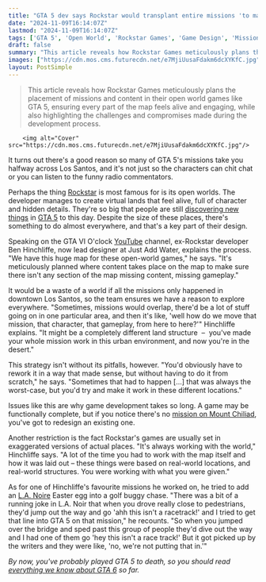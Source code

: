 ```yaml
---
title: "GTA 5 dev says Rockstar would transplant entire missions 'to make sure there isn't any section of the map missing content, missing gameplay' even when that meant starting from scratch"
date: "2024-11-09T16:14:07Z"
lastmod: "2024-11-09T16:14:07Z"
tags: ['GTA 5', 'Open World', 'Rockstar Games', 'Game Design', 'Mission Design', 'Los Santos']
draft: false
summary: "This article reveals how Rockstar Games meticulously plans the placement of missions and content in their open world games like GTA 5, ensuring every part of the map feels alive and engaging, while also highlighting the challenges and compromises made during the development process."
images: ["https://cdn.mos.cms.futurecdn.net/e7MjiUusaFdakm6dcXYKfC.jpg"]
layout: PostSimple
---
```

> This article reveals how Rockstar Games meticulously plans the placement of missions and content in their open world games like GTA 5, ensuring every part of the map feels alive and engaging, while also highlighting the challenges and compromises made during the development process.


        <img alt="Cover" src="https://cdn.mos.cms.futurecdn.net/e7MjiUusaFdakm6dcXYKfC.jpg"/>
        
It turns out there's a good reason so many of GTA 5's missions take you halfway across Los Santos, and it's not just so the characters can chit chat or you can listen to the funny radio commentators.

Perhaps the thing [Rockstar](https://www.gamesradar.com/tag/rockstar-games/) is most famous for is its open worlds. The developer manages to create virtual lands that feel alive, full of character and hidden details. They're so big that people are still [<u>discovering new things</u>](https://www.gamesradar.com/games/red-dead/red-dead-redemption-2-dev-reveals-detail-99-percent-of-people-never-saw-thats-part-of-what-makes-rockstars-games-so-good/) in [GTA 5](https://www.gamesradar.com/gta-5-guide/) to this day. Despite the size of these places, there's something to do almost everywhere, and that's a key part of their design.

Speaking on the GTA VI O'clock [YouTube](https://www.gamesradar.com/tag/youtube/) channel, ex-Rockstar developer Ben Hinchliffe, now lead designer at Just Add Water, explains the process. "We have this huge map for these open-world games," he says. "It's meticulously planned where content takes place on the map to make sure there isn't any section of the map missing content, missing gameplay."

It would be a waste of a world if all the missions only happened in downtown Los Santos, so the team ensures we have a reason to explore everywhere. "Sometimes, missions would overlap, there'd be a lot of stuff going on in one particular area, and then it's like, 'well how do we move that mission, that character, that gameplay, from here to here?'" Hinchliffe explains. "It might be a completely different land structure  –  you've made your whole mission work in this urban environment, and now you're in the desert."

This strategy isn't without its pitfalls, however. "You'd obviously have to rework it in a way that made sense, but without having to do it from scratch," he says. "Sometimes that had to happen [...] that was always the worst-case, but you'd try and make it work in these different locations."

Issues like this are why game development takes so long. A game may be functionally complete, but if you notice there's no [mission on Mount Chiliad](https://www.gamesradar.com/games/action/ex-rockstar-dev-says-one-of-gta-5s-most-mysterious-easter-eggs-was-really-just-put-in-there-to-mess-with-people/), you've got to redesign an existing one.

Another restriction is the fact Rockstar's games are usually set in exaggerated versions of actual places. "It's always working with the world," Hinchliffe says. "A lot of the time you had to work with the map itself and how it was laid out – these things were based on real-world locations, and real-world structures. You were working with what you were given."

As for one of Hinchliffe's favourite missions he worked on, he tried to add an [L.A. Noire](https://www.gamesradar.com/l-a-noire/) Easter egg into a golf buggy chase. "There was a bit of a running joke in L.A. Noir that when you drove really close to pedestrians, they'd jump out the way and go 'ahh this isn't a racetrack!' and I tried to get that line into GTA 5 on that mission," he recounts. "So when you jumped over the bridge and sped past this group of people they'd dive out the way and I had one of them go 'hey this isn't a race track!' But it got picked up by the writers and they were like, 'no, we're not putting that in.'"

*By now, you've probably played GTA 5 to death, so you should read *[<em>everything we know about GTA 6</em>](https://www.gamesradar.com/gta-6-guide/)* so far.*
        